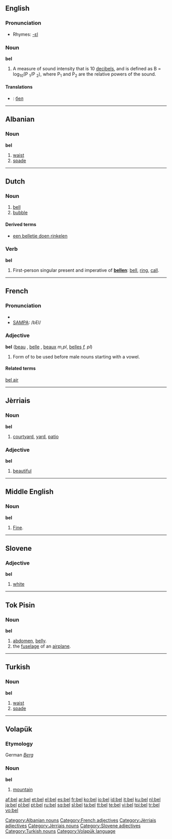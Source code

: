 {{see|bell}}
==English==

===Pronunciation===
*Rhymes: [[Rhymes:English:-ɛl|-ɛl]]

===Noun===
'''bel'''

# A measure of sound intensity that is 10 [[decibel]]s, and is defined as B = log<sub>10</sub>(P <sub>1</sub>/P <sub>2</sub>), where P<sub>1</sub> and P<sub>2</sub> are the relative powers of the sound.

====Translations====
{{checktrans}}

*{{ttbc|Bulgarian}}: [[бел]] {{m}}

----

==Albanian==
===Noun===
'''bel'''
# [[waist]]
# [[spade]]

[[Category:Albanian nouns]]

----

==Dutch==

===Noun===
{{nl-noun|g1=m|g2=f|bellen|belletje}}

# [[bell]]
# [[bubble]]

====Derived terms====
*[[een belletje doen rinkelen]]

===Verb===
'''bel'''

# First-person singular present and imperative of '''[[bellen]]''': [[bell]], [[ring]], [[call]].

----

==French==

===Pronunciation===
*{{IPA|/bɛl/}}
*[[w:SAMPA|SAMPA]]: /bEl/

===Adjective===
'''bel''' {{m}} ([[beau]] {{m}}, [[belle]] {{f}}, [[beaux]] ''m,pl'', [[belles]] ''f, pl'')

# Form of {{term|beau||lang=fr|beautiful, nice}} to be used before male nouns starting with a vowel.

====Related terms====
[[bel air]]
[[Category:French adjectives]]
----

==Jèrriais==

===Noun===
'''bel''' {{m}}

# [[courtyard]], [[yard]], [[patio]]

===Adjective===
'''bel''' {{m}}

# [[beautiful]]

[[Category:Jèrriais adjectives]]
[[Category:Jèrriais nouns]]

----

==Middle English==

===Noun===
'''bel'''

# [[fine|Fine]]. {{gloss|Middle English}}

----

==Slovene==

===Adjective===
'''bel'''

# [[white]]

[[Category:Slovene adjectives]]

----

==Tok Pisin==

===Noun===
'''bel'''

# [[abdomen]], [[belly]].
# the [[fuselage]] of an [[airplane]].

----

==Turkish==

===Noun===
'''bel'''

# [[waist]]
# [[spade]]

[[Category:Turkish nouns]]

----

==Volapük==

===Etymology===
German ''[[Berg]]''

===Noun===
'''bel'''

# [[mountain]]

[[Category:Volapük language]]

[[af:bel]]
[[ar:bel]]
[[et:bel]]
[[el:bel]]
[[es:bel]]
[[fr:bel]]
[[ko:bel]]
[[io:bel]]
[[id:bel]]
[[it:bel]]
[[ku:bel]]
[[nl:bel]]
[[ja:bel]]
[[pl:bel]]
[[pt:bel]]
[[ru:bel]]
[[sq:bel]]
[[sl:bel]]
[[ta:bel]]
[[tt:bel]]
[[te:bel]]
[[vi:bel]]
[[tpi:bel]]
[[tr:bel]]
[[vo:bel]]